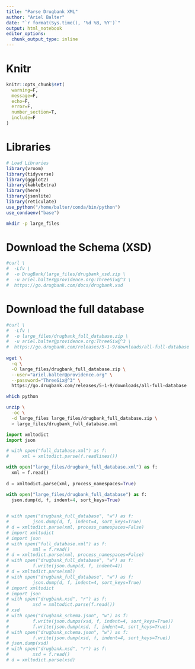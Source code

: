 ```yaml
---
title: "Parse Drugbank XML"
author: "Ariel Balter"
date: "`r format(Sys.time(), '%d %B, %Y')`"
output: html_notebook
editor_options: 
  chunk_output_type: inline
---
```


# Knitr
```r
knitr::opts_chunk$set(
  warning=F,
  message=F,
  echo=F,
  error=F,
  number_section=T,
  include=F
)
```

# Libraries
```r
# Load Libraries
library(vroom)
library(tidyverse)
library(ggplot2)
library(kableExtra)
library(here)
library(jsonlite)
library(reticulate)
use_python("/home/balter/conda/bin/python")
use_condaenv("base")
```


```bash
mkdir -p large_files
```


# Download the Schema (XSD)
```bash
#curl \
#  -Lfv \
#  -o DrugBank/large_files/drugbank_xsd.zip \
#  -u ariel.balter@providence.org:ThreeSix@^3 \
#  https://go.drugbank.com/docs/drugbank.xsd
```

# Download the full database
```bash
#curl \
#  -Lfv \
#  -o large_files/drugbank_full_database.zip \
#  -u ariel.balter@providence.org:ThreeSix@^3 \
#  https://go.drugbank.com/releases/5-1-9/downloads/all-full-database
  
wget \
  -q \
  -O large_files/drugbank_full_database.zip \
  --user="ariel.balter@providence.org" \
  --password="ThreeSix@^3" \
  https://go.drugbank.com/releases/5-1-9/downloads/all-full-database
```


```bash
which python

unzip \
  -oc \
  -d large_files large_files/drugbank_full_database.zip \
  > large_files/drugbank_full_database.xml
```

```python
import xmltodict
import json
```

```python
# with open("full_database.xml") as f:
#     xml = xmltodict.parse(f.readlines())

with open("large_files/drugbank_full_database.xml") as f:
  xml = f.read()
        
d = xmltodict.parse(xml, process_namespaces=True)

with open("large_files/drugbank_full_database") as f:
  json.dump(d, f, indent=4, sort_keys=True)
                                                          

# with open("drugbank_full_database", "w") as f:
#         json.dump(d, f, indent=4, sort_keys=True)
# d = xmltodict.parse(xml, process_namespaces=False)
# import xmltodict
# import json
# with open("full_database.xml") as f:
#         xml = f.read()
# d = xmltodict.parse(xml, process_namespaces=False)
# with open("drugbank_full_database", "w") as f:
#         f.write(json.dump(d, f, indent=4))
# d = xmltodict.parse(xml)
# with open("drugbank_full_database", "w") as f:
#         json.dump(d, f, indent=4, sort_keys=True)
# import xmltodict
# import json
# with open("drugbank.xsd", "r") as f:
#         xsd = xmltodict.parse(f.read())
# xsd
# with open("drugbank_schema.json", "w") as f:
#         f.write(json.dumps(xsd, f, indent=4, sort_keys=True))
#         f.write(json.dump(xsd, f, indent=4, sort_keys=True))
# with open("drugbank_schema.json", "w") as f:
#         f.write(json.dump(xsd, f, indent=4, sort_keys=True))
# json.dump(xsd)
# with open("drugbank.xsd", "r") as f:
#         xsd = f.read()
# d = xmltodict.parse(xsd)
```






